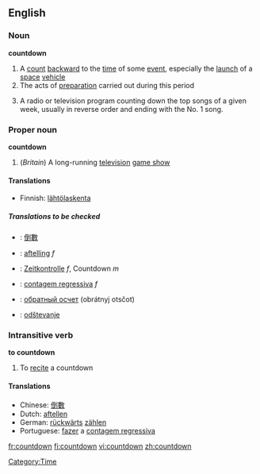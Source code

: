 ==English==

===Noun===
{{wikipedia}}
'''countdown'''

# A [[count]] [[backward]] to the [[time]] of some [[event]], especially the [[launch]] of a [[space]] [[vehicle]]
# The acts of [[preparation]] carried out during this period
# {{slang}} A radio or television program counting down the top songs of a given week, usually in reverse order and ending with the No. 1 song.

===Proper noun===
'''countdown'''

# (''Britain'') A long-running [[television]] [[game show]]

====Translations====
{{trans-top|A count backward to the time of some event}}
*Finnish: [[lähtölaskenta]]
{{trans-mid}}
{{trans-bottom}}

{{trans-top|The acts of preparation carried out during this period}}
{{trans-mid}}
{{trans-bottom}}

{{trans-top|A radio or television program counting down the top songs of a given week}}
{{trans-mid}}
{{trans-bottom}}

=====Translations to be checked=====
{{checktrans}}
{{top}}
*{{ttbc|Chinese}}: [[倒數]]
*{{ttbc|Dutch}}: [[aftelling]] ''f''
*{{ttbc|German}}: [[Zeitkontrolle]] ''f'', Countdown ''m''
{{mid}}
*{{ttbc|Portuguese}}: [[contagem regressiva]] ''f''
*{{ttbc|Russian}}: [[обратный осчет]] (obrátnyj otsčot) {{m}}
*{{ttbc|Slovene}}: [[odštevanje]] {{n}}
{{bottom}}

===Intransitive verb===
'''to countdown'''

# To [[recite]] a countdown

====Translations====
*Chinese: [[倒數]]
*Dutch: [[aftellen]]
*German: [[rückwärts]] [[zählen]]
*Portuguese: [[fazer]] a [[contagem regressiva]]

[[Category:Time]]

[[fr:countdown]]
[[fi:countdown]]
[[vi:countdown]]
[[zh:countdown]]
